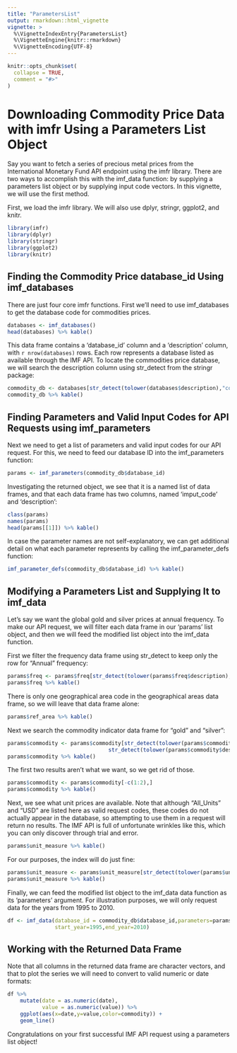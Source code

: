 ```yaml
---
title: "ParametersList"
output: rmarkdown::html_vignette
vignette: >
  %\VignetteIndexEntry{ParametersList}
  %\VignetteEngine{knitr::rmarkdown}
  %\VignetteEncoding{UTF-8}
---
```



```r
knitr::opts_chunk$set(
  collapse = TRUE,
  comment = "#>"
)
```

# Downloading Commodity Price Data with imfr Using a Parameters List Object

Say you want to fetch a series of precious metal prices from the International Monetary Fund API endpoint using the imfr library. There are two ways to accomplish this with the imf_data function: by supplying a parameters list object or by supplying input code vectors. In this vignette, we will use the first method. 

First, we load the imfr library. We will also use dplyr, stringr, ggplot2, and knitr.

```r
library(imfr)
library(dplyr)
library(stringr)
library(ggplot2)
library(knitr)
```

## Finding the Commodity Price database_id Using imf_databases

There are just four core imfr functions. First we'll need to use imf_databases to get the database code for commodities prices.

```r
databases <- imf_databases()
head(databases) %>% kable()
```

This data frame contains a 'database_id' column and a 'description' column, with `r nrow(databases)` rows. Each row represents a database listed as available through the IMF API. To locate the commodities price database, we will search the description column using str_detect from the stringr package:

```r
commodity_db <- databases[str_detect(tolower(databases$description),"commodity price"),]
commodity_db %>% kable()
```

## Finding Parameters and Valid Input Codes for API Requests using imf_parameters

Next we need to get a list of parameters and valid input codes for our API request. For this, we need to feed our database ID into the imf_parameters function:

```r
params <- imf_parameters(commodity_db$database_id)
```

Investigating the returned object, we see that it is a named list of data frames, and that each data frame has two columns, named 'imput_code' and 'description':

```r
class(params)
names(params)
head(params[[1]]) %>% kable()
```

In case the parameter names are not self-explanatory, we can get additional detail on what each parameter represents by calling the imf_parameter_defs function:

```r
imf_parameter_defs(commodity_db$database_id) %>% kable()
```

## Modifying a Parameters List and Supplying It to imf_data

Let's say we want the global gold and silver prices at annual frequency. To make our API request, we will filter each data frame in our 'params' list object, and then we will feed the modified list object into the imf_data function.

First we filter the frequency data frame using str_detect to keep only the row for "Annual" frequency:

```r
params$freq <- params$freq[str_detect(tolower(params$freq$description),"annual"),]
params$freq %>% kable()
```

There is only one geographical area code in the geographical areas data frame, so we will leave that data frame alone:

```r
params$ref_area %>% kable()
```

Next we search the commodity indicator data frame for "gold" and "silver":

```r
params$commodity <- params$commodity[str_detect(tolower(params$commodity$description),"gold") |
                                str_detect(tolower(params$commodity$description),"silver"),]
params$commodity %>% kable()
```

The first two results aren't what we want, so we get rid of those.

```r
params$commodity <- params$commodity[-c(1:2),]
params$commodity %>% kable()
```

Next, we see what unit prices are available. Note that although "All_Units" and "USD" are listed here as valid request codes, these codes do not actually appear in the database, so attempting to use them in a request will return no results. The IMF API is full of unfortunate wrinkles like this, which you can only discover through trial and error. 

```r
params$unit_measure %>% kable()
```

For our purposes, the index will do just fine:

```r
params$unit_measure <- params$unit_measure[str_detect(tolower(params$unit_measure$description),"index"),]
params$unit_measure %>% kable()
```

Finally, we can feed the modified list object to the imf_data data function as its 'parameters' argument. For illustration purposes, we will only request data for the years from 1995 to 2010.

```r
df <- imf_data(database_id = commodity_db$database_id,parameters=params,
               start_year=1995,end_year=2010)
```

## Working with the Returned Data Frame

Note that all columns in the returned data frame are character vectors, and that to plot the series we will need to convert to valid numeric or date formats:

```r
df %>%
    mutate(date = as.numeric(date),
           value = as.numeric(value)) %>%
    ggplot(aes(x=date,y=value,color=commodity)) +
    geom_line()
```

Congratulations on your first successful IMF API request using a parameters list object!